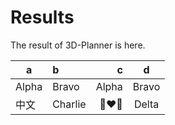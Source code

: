 # Results

The result of 3D-Planner is here.


| a       | b       | c     |  d      |
| -       | :-      | -:    | :-:     |
| Alpha   | Bravo   | Alpha | Bravo   |
| 中文    | Charlie | 👩‍❤️‍👩    | Delta   |